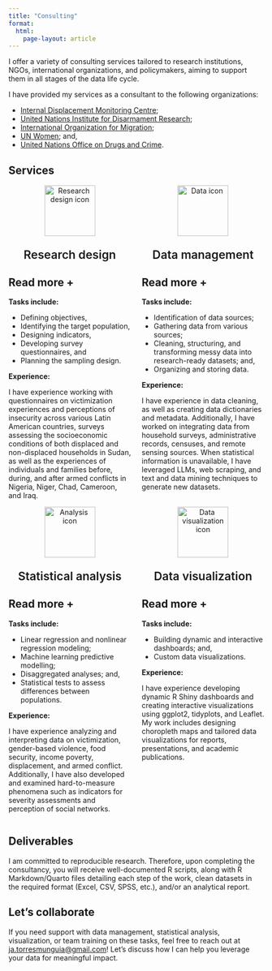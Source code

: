 ```yaml
---
title: "Consulting"
format: 
  html: 
    page-layout: article
---
```

  
I offer a variety of consulting services tailored to research institutions, NGOs, international organizations, and policymakers, aiming to support them in all stages of the data life cycle. 

I have provided my services as a consultant to the following organizations:
  
- [Internal Displacement Monitoring Centre](https://www.internal-displacement.org/);
- [United Nations Institute for Disarmament Research](https://unidir.org/);
- [International Organization for Migration](https://lac.iom.int/es);
- [UN Women](https://data.unwomen.org/where-we-work/cegs); and,
- [United Nations Office on Drugs and Crime](https://www.cdeunodc.inegi.org.mx/index.php/en/).

## Services

:::: {.columns}

::: {.column width="50%"}
<div style="text-align: center;">
  <img src="img/gis--search-data.svg" width="100" height="100" alt="Research design icon"> 
  <p style="font-size: calc(1.27rem + 0.24vw); font-weight: 600;">Research design</p>
  </div>
  
::: {.callout-note collapse="true" icon=false}
## Read more +
**Tasks include:**
  
- Defining objectives,
- Identifying the target population,
- Designing indicators,
- Developing survey questionnaires, and
- Planning the sampling design.

**Experience:**
  
I have experience working with questionnaires on victimization experiences and perceptions of insecurity across various Latin American countries, surveys assessing the socioeconomic conditions of both displaced and non-displaced households in Sudan, as well as the experiences of individuals and families before, during, and after armed conflicts in Nigeria, Niger, Chad, Cameroon, and Iraq.

:::
  
:::
  
::: {.column width="50%"}
<div style="text-align: center;">
<img src="img/eos-icons--data-scientist-outlined.svg" width="100" height="100" alt="Data icon"> 
<p style="font-size: calc(1.27rem + 0.24vw); font-weight: 600;">Data management</p>
</div>
  
::: {.callout-note collapse="true" icon=false}
## Read more +
**Tasks include:**
  
- Identification of data sources; 
- Gathering data from various sources;
- Cleaning, structuring, and transforming messy data into research-ready datasets; and,
- Organizing and storing data.

**Experience:**
  
I have experience in data cleaning, as well as creating data dictionaries and metadata. Additionally, I have worked on integrating data from household surveys, administrative records, censuses, and remote sensing sources. When statistical information is unavailable, I have leveraged LLMs, web scraping, and text and data mining techniques to generate new datasets.

:::
  
:::
  
::::
  
:::: {.columns}

::: {.column width="50%"}
<div style="text-align: center;">
<img src="img/fa-regular--file-code.svg" width="100" height="100" alt="Analysis icon"> 
<p style="font-size: calc(1.27rem + 0.24vw); font-weight: 600;">Statistical analysis</p>
</div>
  
::: {.callout-note collapse="true" icon=false}
## Read more +
**Tasks include:**
  
- Linear regression and nonlinear regression modeling;
- Machine learning predictive modelling;
- Disaggregated analyses; and,
- Statistical tests to assess differences between populations. 

**Experience:**

I have experience analyzing and interpreting data on victimization, gender-based violence, food security, income poverty, displacement, and armed conflict. Additionally, I have also developed and examined hard-to-measure phenomena such as indicators for severity assessments and perception of social networks.

:::
  
:::
  
::: {.column width="50%"}
<div style="text-align: center;">
<img src="img/ix--start-data-analysis.svg" width="100" height="100" alt="Data visualization icon"> 
<p style="font-size: calc(1.27rem + 0.24vw); font-weight: 600;">Data visualization</p>
</div>
  
::: {.callout-note collapse="true" icon=false}
## Read more +
**Tasks include:**
  
- Building dynamic and interactive dashboards; and,
- Custom data visualizations.

**Experience:** 

I have experience developing dynamic R Shiny dashboards and creating interactive visualizations using ggplot2, tidyplots, and Leaflet. My work includes designing choropleth maps and tailored data visualizations for reports, presentations, and academic publications.

:::
  
:::
  
::::
  
## Deliverables
I am committed to reproducible research. Therefore, upon completing the consultancy, you will receive well-documented R scripts, along with R Markdown/Quarto files detailing each step of the work, clean datasets in the required format (Excel, CSV, SPSS, etc.), and/or an analytical report.

## Let’s collaborate
If you need support with data management, statistical analysis, visualization, or team training on these tasks, feel free to reach out at [ja.torresmunguia@gmail.com](mailto:ja.torresmunguia@gmail.com)! Let's discuss how I can help you leverage your data for meaningful impact.

